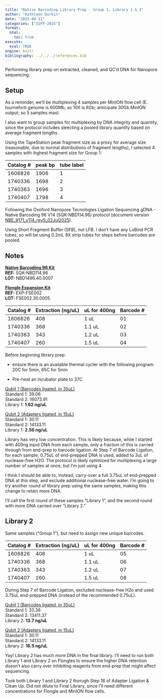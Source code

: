 ```yaml
---
title: "Native Barcoding Library Prep - Group 1, Library 1 & 2"
author: "Kathleen Durkin"
date: "2025-08-11"
categories: ["SIFP-2025"]
format:
  html:
    toc: true
execute: 
  eval: TRUE
engine: knitr
bibliography: ../../../references.bib
---
```


Performing library prep on extracted, cleaned, and QC'd DNA for Nanopore sequencing.

## Setup

As a reminder, we'll be multiplexing 4 samples per MinION flow cell (E. tourneforti genome is 600Mb, so 10X is 6Gb; anticipate 30Gb MinION output; so 5 samples max)

I also want to group samples for multiplexing by DNA integrity and quantity, since the protocol includes sleecting a pooled library quantity based on average fragment lengths.

Using the TapeStation peak fragment size as a proxy for average size (reasonable, due to normal distributions of fragment lengths), I selected 4 samples with ihghest fragment size for Group 1:

| Catalog \# | peak bp | tube label |
|------------|---------|------------|
| 1606826    | 1906    | 1          |
| 1740336    | 1698    | 2          |
| 1740363    | 1696    | 3          |
| 1740407    | 1798    | 4          |

Following the Oxoford Nanopore Tecnologies Ligation Sequencing gDNA - Native Barcoding 96 V14 (SQK-NBD114.96) protocol (document version [NBE_9171_v114_revS_02Jul2025](./protocols/ligation-sequencing-gdna-native-barcoding-v14-sqk-nbd114-24-document-checklist-MinION-en-NBE_9169_v114_revV_02Jul2025-39.pdf)).

Using Short Fragment Buffer (SFB), not LFB. I don't have any LoBind PCR tubes, so will be using 0.2mL 8X strip tubes for steps before barcodes are pooled.

## Notes

[**Native Barcoding 96 Kit**]{.underline}\
**REF:** SQK-NBD114.96\
**LOT:** NBD1496.40.0007

[**Flongle Expansion Kit**]{.underline}\
**REF:** EXP-FSE002\
**LOT:** FSE002.30.0005

| Catalog \# | Extraction (ng/uL) | uL for 400ng | Barcode \# |
|------------|--------------------|--------------|------------|
| 1606826    | 408                | 1 uL         | 01         |
| 1740336    | 368                | 1.1 uL       | 02         |
| 1740363    | 343                | 1.2 uL       | 03         |
| 1740407    | 260                | 1.5 uL       | 04         |

Before beginning library prep:

-   ensure there is an available thermal cycler with the following program: 20C for 5min, 65C for 5min

-   Pre-heat an incubator plate to 37C

[Qubit 1 (Barcodes ligated, in 35uL)]{.underline}\
Standard 1: 39.06\
Standard 2: 16073.91\
Library 1: **1.62 ng/uL**

[Qubit 2 (Adapters ligated, in 15uL)]{.underline}\
Standard 1: 30.11\
Standard 2: 14133.11\
Library 1: **2.56 ng/uL**

Library has very low concentration. This is likely because, while I started with 400ng input DNA from each sample, only a fraction of this is carried through from end-prep to barcode ligation. At Step 7 of Barcode Ligation, for each sample, 0.75uL of end-prepped DNA is used, added to 3uL of nuclease-free H2O. The protocol is likely optimized for multiplexing a large number of samples at once, but I'm just using 4.

I think I should be able to, instead, carry-over a full 3.75uL of end-prepped DNA at this step, and exclude additional nuclease-free water. I'm going to try another round of library prep using the same samples, making this change to retain more DNA.

I'll call the first round of these samples "Library 1", and the second round with more DNA carried over "Library 2."

## Library 2

Same samples ("Group 1"), but need to assign new unique barcodes.

| Catalog \# | Extraction (ng/uL) | uL for 400ng | Barcode \# |
|------------|--------------------|--------------|------------|
| 1606826    | 408                | 1 uL         | 05         |
| 1740336    | 368                | 1.1 uL       | 06         |
| 1740363    | 343                | 1.2 uL       | 07         |
| 1740407    | 260                | 1.5 uL       | 08         |

During Step 7 of Barcode Ligation, excluded nuclease-free H2o and used 3.75uL end-prepped DNA (instead of the recommended 0.75uL).

[Qubit 1 (Barcodes ligated, in 35uL)]{.underline}\
Standard 1: 33.38\
Standard 2: 13411.37\
Library 2: **13.7 ng/uL**

[Qubit 2 (Adapters ligated, in 15uL)]{.underline}\
Standard 1: 30.11\
Standard 2: 14133.11\
Library 2: **16.5 ng/uL**

Yay! Library 2 has much more DNA in the final library. I'll need to run both Library 1 and Library 2 on Flongles to ensure the higher DNA retention doesn't also carry over inhibiting reagents from end-prep that might affect sequencing.

Took both Library 1 and Library 2 thorugh Step 18 of Adapter Ligation & Clean Up. Did not dilute to Final Library, since I'll need different concentrations for Flongle and MinION flow cells.
